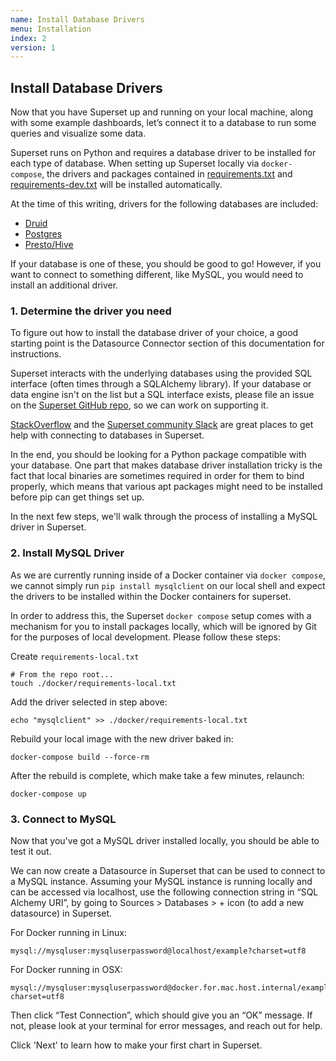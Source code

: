 ```yaml
---
name: Install Database Drivers
menu: Installation
index: 2
version: 1
---
```


Install Database Drivers
-------------

Now that you have Superset up and running on your local machine, along with some example dashboards, let’s connect it to a database to run some queries and visualize some data.

Superset runs on Python and requires a database driver to be installed for each type of database. When setting up Superset locally via `docker-compose`, the drivers and packages
contained in [requirements.txt](https://github.com/apache/incubator-superset/blob/master/requirements.txt) and
[requirements-dev.txt](https://github.com/apache/incubator-superset/blob/master/requirements-dev.txt) will
be installed automatically. 

At the time of this writing, drivers for the following databases are included:

* [Druid](https://pypi.org/project/pydruid/)
* [Postgres](https://pypi.org/project/psycopg2/)
* [Presto/Hive](https://pypi.org/project/PyHive/)

If your database is one of these, you should be good to go! However, if you want to
connect to something different, like MySQL, you would need to install an additional driver.

### 1. Determine the driver you need

To figure out how to install the database driver of your choice, a good starting point is the Datasource Connector section of this documentation for instructions. 

Superset interacts with the underlying databases using the provided SQL interface (often times through a SQLAlchemy library). If your database or data engine isn't on the list but a SQL interface exists, please file an issue on the [Superset GitHub repo](https://github.com/apache/incubator-superset/issues), so we can work on supporting it. 

[StackOverflow](https://stackoverflow.com/questions/tagged/apache-superset+superset) and the [Superset community Slack](https://join.slack.com/t/apache-superset/shared_invite/enQtNDMxMDY5NjM4MDU0LWJmOTcxYjlhZTRhYmEyYTMzOWYxOWEwMjcwZDZiNWRiNDY2NDUwNzcwMDFhNzE1ZmMxZTZlZWY0ZTQ2MzMyNTU)
are great places to get help with connecting to databases in Superset.

In the end, you should be looking for a Python package compatible with your database. One part that makes database driver installation tricky is the fact that local binaries are sometimes required in order for them to bind properly, which means that various apt packages might need to be installed before pip can get things set up.

In the next few steps, we'll walk through the process of installing a MySQL driver in Superset.


### 2. Install MySQL Driver 

As we are currently running inside of a Docker container via `docker compose`, we cannot simply run `pip install mysqlclient` on our local shell and expect the drivers to be installed within the Docker containers for superset.

In order to address this, the Superset `docker compose` setup comes with a mechanism for you to install packages locally, which will be ignored by Git for the purposes of local development. Please follow these steps:

Create `requirements-local.txt`

```
# From the repo root...
touch ./docker/requirements-local.txt
```
Add the driver selected in step above:

```
echo "mysqlclient" >> ./docker/requirements-local.txt
```
Rebuild your local image with the new driver baked in:

```
docker-compose build --force-rm
```

After the rebuild is complete, which make take a few minutes, relaunch:

```
docker-compose up
```

### 3. Connect to MySQL

Now that you've got a MySQL driver installed locally, you should be able to test it out. 

We can now create a Datasource in Superset that can be used to connect to a MySQL instance. Assuming your MySQL instance is running locally and can be accessed via localhost, use the following connection string in “SQL Alchemy URI”, by going to Sources > Databases > + icon (to add a new datasource) in Superset.

For Docker running in Linux:

```
mysql://mysqluser:mysqluserpassword@localhost/example?charset=utf8
```  

For Docker running in OSX:

```
mysql://mysqluser:mysqluserpassword@docker.for.mac.host.internal/example?charset=utf8
``` 

Then click “Test Connection”, which should give you an “OK” message. If not, please look at your terminal for error messages, and reach out for help.

Click 'Next' to learn how to make your first chart in Superset.

